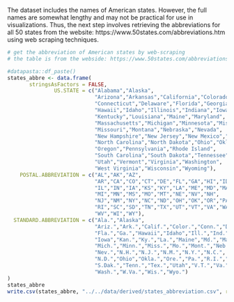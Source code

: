The dataset includes the names of American states. However, the full names are somewhat lengthy and may not be practical for use in visualizations. Thus, the next step involves retrieving the abbreviations for all 50 states from the website: https://www.50states.com/abbreviations.htm using web scraping techniques.
```r
# get the abbreviation of American states by web-scraping
# the table is from the webside: https://www.50states.com/abbreviations.htm

#datapasta::df_paste()
states_abbre <- data.frame(
       stringsAsFactors = FALSE,
               US.STATE = c("Alabama","Alaska",
                            "Arizona","Arkansas","California","Colorado",
                            "Connecticut","Delaware","Florida","Georgia",
                            "Hawaii","Idaho","Illinois","Indiana","Iowa","Kansas",
                            "Kentucky","Louisiana","Maine","Maryland",
                            "Massachusetts","Michigan","Minnesota","Mississippi",
                            "Missouri","Montana","Nebraska","Nevada",
                            "New Hampshire","New Jersey","New Mexico","New York",
                            "North Carolina","North Dakota","Ohio","Oklahoma",
                            "Oregon","Pennsylvania","Rhode Island",
                            "South Carolina","South Dakota","Tennessee","Texas",
                            "Utah","Vermont","Virginia","Washington",
                            "West Virginia","Wisconsin","Wyoming"),
    POSTAL.ABBREVIATION = c("AL","AK","AZ",
                            "AR","CA","CO","CT","DE","FL","GA","HI","ID",
                            "IL","IN","IA","KS","KY","LA","ME","MD","MA",
                            "MI","MN","MS","MO","MT","NE","NV","NH",
                            "NJ","NM","NY","NC","ND","OH","OK","OR","PA",
                            "RI","SC","SD","TN","TX","UT","VT","VA","WA",
                            "WV","WI","WY"),
  STANDARD.ABBREVIATION = c("Ala.","Alaska",
                            "Ariz.","Ark.","Calif.","Color.","Conn.","Del.",
                            "Fla.","Ga.","Hawaii","Idaho","Ill.","Ind.",
                            "Iowa","Kan.","Ky.","La.","Maine","Md.","Mass.",
                            "Mich.","Minn.","Miss.","Mo.","Mont.","Neb.",
                            "Nev.","N.H.","N.J.","N.M.","N.Y.","N.C.",
                            "N.D.","Ohio","Okla.","Ore.","Pa.","R.I.","S.C.",
                            "S.Dak.","Tenn.","Tex.","Utah","V.T.","Va.",
                            "Wash.","W.Va.","Wis.","Wyo.")
)
states_abbre
write.csv(states_abbre, "../../data/derived/states_abbreviation.csv", row.names = TRUE) 
```



